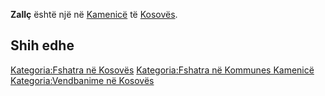 {{Fshat në 
 | Emri                = Zallç
 | EmriAlt                = 
 | NAME_SHORT_FORM=      
 | NAME_GENERIC=      
 | NAME_SORT_NAME_RO=      ZALLC
 | FULL_NAME_RO = Zallç
 | FULL_NAME_ND_RO=Zallc
 | SORT_NAME_RG=ZALLC
 | FULL_NAME_RG=Zallç
 | FULL_NAME_ND_RG=Zallc
 | SRP_NAME_SHORT_FORM=      
 | SRP_NAME_GENERIC=      
 | SRP_NAME_SORT_NAME_RO=      
 | SRP_FULL_NAME_RO = 
 | SRP_FULL_NAME_ND_RO=
 | SRP_SORT_NAME_RG=
 | SRP_FULL_NAME_RG=
 | SRP_FULL_NAME_ND_RG=
 | Emri (Rasa dhanore) = 
 | Figura              = 
 | Shteti              = Kosovo
 | Komuna              = Kamenicë
 | Kodi postar         = 
 | Sipërfaqja          = 

 | Popullsia           = 

 | Regj. i popullsisë  = 
 | Dend. e popullsisë  = 
 | Faqja zyrtare       = 
 <!--- Koordinatat ----> 
 | Gjerësia            = 42.706389
 | Gjatësia            = 20.501667
 | Lartësia            = 
}}
'''Zallç''' është një [[]] në [[Kamenicë]] të [[Kosovës]].

<!-- == Gjeografia == -->
<!-- == Historia == -->
<!-- == Demografia == -->
== Shih edhe ==
{{Komuna Kamenicë}}
{{Kosovo-Administrata-Cung}}

[[Kategoria:Fshatra në Kosovës]]
[[Kategoria:Fshatra në Kommunes Kamenicë]]
[[Kategoria:Vendbanime në Kosovës]]